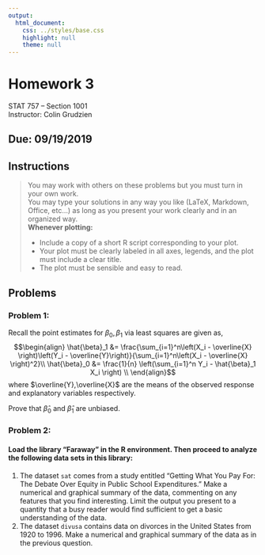 ```yaml
---
output:
  html_document:
    css: ../styles/base.css
    highlight: null
    theme: null
---
```



# Homework 3 
STAT 757 -- Section 1001 <br>
Instructor: Colin Grudzien

## Due: 09/19/2019

## Instructions
<blockquote>
 You may work with others on these problems but you must turn in your own work.  
 You may type your solutions in any way you like (LaTeX, Markdown, Office, etc...) as long as you present your work clearly and in an organized way.<br>
 <strong>Whenever plotting:</strong>
<ul>
 <li> Include a copy of a short R script corresponding to your plot.</li>
 <li> Your plot must be clearly labeled in all axes, legends, and the plot must include a clear title.</li>
 <li> The plot must be sensible and easy to read. </li>
</ul>
</blockquote>

## Problems

### Problem 1:
Recall the point estimates for $\beta_0,\beta_1$ via least squares are given as,
  $$\begin{align}
  \hat{\beta}_1 &= \frac{\sum_{i=1}^n\left(X_i - \overline{X} \right)\left(Y_i - \overline{Y}\right)}{\sum_{i=1}^n\left(X_i - \overline{X} \right)^2}\\
  \hat{\beta}_0 &= \frac{1}{n} \left(\sum_{i=1}^n Y_i - \hat{\beta}_1 X_i \right) \\
  \end{align}$$
where $\overline{Y},\overline{X}$ are the means of the observed response and explanatory variables respectively.

Prove that $\hat{\beta}_0$ and $\hat{\beta}_1$ are unbiased.

<div class="pagebreak"> </div>

### Problem 2:

#### Load the library "Faraway" in the R environment.  Then proceed to analyze the following data sets in this library:

<ol>
  <li> The dataset ```sat``` comes from a study entitled “Getting What You Pay For: The Debate Over Equity in Public School Expenditures.” Make a numerical and graphical summary of the data, 
  commenting on any features that you find interesting. Limit the output you present to a quantity that a busy reader would find sufficient to get a basic understanding of the data.
  </li>
  <li>  The dataset ```divusa``` contains data on divorces in the United States from 1920 to 1996. Make a numerical and graphical summary of the data as in the previous
question.
  </li>
</ol>


